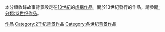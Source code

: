 本分類收錄故事背景設定在[[13世紀|13世紀]]的[[虛構作品|虛構作品]]。關於13世紀發行的作品，請參閱[[:分類:13世纪作品|:分類:13世纪作品]]。
{{CatPair|12世紀背景作品|14世紀背景作品}}

[[Category:13世纪|作品]]
[[Category:2千纪背景作品|Category:2千纪背景作品]]
[[Category:各世纪背景作品|Category:各世纪背景作品]]